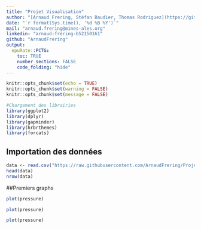 ```yaml
---
title: "Projet Visualisation"
author: "[Arnaud Frering, Stéfan Baudier, Thomas Rodriguez](https://github.com/ArnaudFrering)"
date: "`r format(Sys.time(), '%d %B %Y')`"
mail: "arnaud.frering@mines-ales.org"
linkedin: "arnaud-frering-b52150161"
github: "ArnaudFrering"
output:
  epuRate::PCTG:
    toc: TRUE
    number_sections: FALSE
    code_folding: "hide"
---
```


```r
knitr::opts_chunk$set(echo = TRUE)
knitr::opts_chunk$set(warning = FALSE)
knitr::opts_chunk$set(message = FALSE)
```

```r
#Chargement des librairies
library(ggplot2) 
library(dplyr)
library(gapminder) 
library(hrbrthemes)
library(forcats)
```

## Importation des données 

```r
data <- read.csv("https://raw.githubusercontent.com/ArnaudFrering/Projet_Visualisation/master/Tableau_Points_Fantasy.csv", header = TRUE, sep = ";")
head(data)
nrow(data)
```

##Premiers graphs

```r
plot(pressure)
```

```r
plot(pressure)
```

```r
plot(pressure)
```